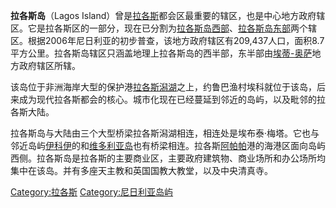 {{Unreferenced|time=2021-08-28T22:25:49+00:00}}
{{Infobox settlement
|official_name          =拉各斯岛
|other_name             =
|native_name            =
|nickname               =
|settlement_type        =[[尼日利亚地方政府辖区|地方政府辖区]]
|motto                  =
|image_skyline          =Lagos Island.jpg
|imagesize              =
|image_caption          =拉各斯岛天际线
|image_flag             =
|flag_size              =
|image_seal             =
|seal_size              =
|image_map              =
|mapsize                =
|map_caption            =
|pushpin_map            =Nigeria
|pushpin_label_position =
|pushpin_mapsize=
|pushpin_map_caption    =
|coordinates_region     =NG
|subdivision_type       = 国家
|subdivision_name       ={{flag|Nigeria}}
|subdivision_type1      =[[尼日利亚行政区划|州]]
|subdivision_name1      =[[拉各斯州|拉各斯州]]
|subdivision_type2      =
|subdivision_name2      =
|subdivision_type3      =
|subdivision_name3      =
|government_footnotes   =
|government_type        =
|leader_title           =
|leader_name            =
|established_title      =
|established_date       =
|area_magnitude         =
|unit_pref                =Imperial
|area_footnotes           =
|area_total_km2           =
|area_land_km2            =
|population_as_of         =2006
|population_footnotes     =
|population_note          =
|population_total         =209437
|population_density_km2   =
|timezone               =[[西非时间|WAT]]
|utc_offset             = +1
|timezone_DST           =
|utc_offset_DST         =
|latd=6|latm=27|lats=|latNS=N
|longd=3|longm=24|longs=|longEW=E
|elevation_footnotes    =
|elevation_m            =
|elevation_ft           =
|postal_code_type       =
|postal_code            =
|area_code              =
|blank_name             =
|blank_info             =
|website                =
|footnotes              =
}}
'''拉各斯岛'''（Lagos Island）曾是[[拉各斯|拉各斯]]都会区最重要的辖区，也是中心地方政府辖区。它是拉各斯区的一部分，现在已分割为[[拉各斯岛西部|拉各斯岛西部]]、[[拉各斯岛东部|拉各斯岛东部]]两个辖区。根据2006年尼日利亚的初步普查，该地方政府辖区有209,437人口，面积8.7平方公里。拉各斯岛辖区只涵盖地理上拉各斯岛的西半部，东半部由[[埃蒂-奥萨|埃蒂-奥萨]]地方政府辖区所辖。

该岛位于非洲海岸大型的保护港[[拉各斯潟湖|拉各斯潟湖]]之上，约鲁巴渔村埃科就位于该岛，后来成为现代拉各斯都会的核心。城市化现在已经蔓延到邻近的岛屿，以及毗邻的拉各斯大陆。

拉各斯岛与大陆由三个大型桥梁拉各斯潟湖相连，相连处是埃布泰·梅塔。它也与邻近岛屿[[伊科伊|伊科伊]]的和[[维多利亚岛_(尼日利亚)|维多利亚岛]]也有桥梁相连。拉各斯[[阿帕帕|阿帕帕]]港的海港区面向岛屿西侧。拉各斯岛是拉各斯的主要商业区，主要政府建筑物、商业场所和办公场所均集中在该岛。并有多座天主教和英国国教大教堂，以及中央清真寺。

[[Category:拉各斯|Category:拉各斯]]
[[Category:尼日利亚岛屿|Category:尼日利亚岛屿]]